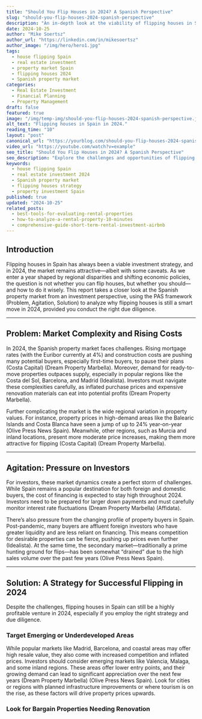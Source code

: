 ```yaml
---
title: "Should You Flip Houses in 2024? A Spanish Perspective"
slug: "should-you-flip-houses-2024-spanish-perspective"
description: "An in-depth look at the viability of flipping houses in Spain in 2024, analyzing market complexities, investor pressures, and strategic solutions."
date: 2024-10-25
author: "Mike Soertsz"
author_url: "https://linkedin.com/in/mikesoertsz"
author_image: "/img/hero/hero1.jpg"
tags:
  - house flipping Spain
  - real estate investment
  - property market Spain
  - flipping houses 2024
  - Spanish property market
categories:
  - Real Estate Investment
  - Financial Planning
  - Property Management
draft: false
featured: true
image: "/img/temp-img/should-you-flip-houses-2024-spanish-perspective.jpg"
alt_text: "Flipping houses in Spain in 2024."
reading_time: "10"
layout: "post"
canonical_url: "https://yourblog.com/should-you-flip-houses-2024-spanish-perspective"
video_url: "https://youtube.com/watch?v=example"
seo_title: "Should You Flip Houses in 2024? A Spanish Perspective"
seo_description: "Explore the challenges and opportunities of flipping houses in Spain in 2024, with insights on market trends, investment strategies, and regional regulations."
keywords:
  - house flipping Spain
  - real estate investment 2024
  - Spanish property market
  - flipping houses strategy
  - property investment Spain
published: true
updated: "2024-10-25"
related_posts:
  - best-tools-for-evaluating-rental-properties
  - how-to-analyze-a-rental-property-10-minutes
  - comprehensive-guide-short-term-rental-investment-airbnb
---
```


## Introduction

Flipping houses in Spain has always been a viable investment strategy, and in 2024, the market remains attractive—albeit with some caveats. As we enter a year shaped by regional disparities and shifting economic policies, the question is not whether you can flip houses, but whether you should—and how to do it wisely. This report takes a closer look at the Spanish property market from an investment perspective, using the PAS framework (Problem, Agitation, Solution) to analyze why flipping houses is still a smart move in 2024, provided you conduct the right due diligence.

---

## Problem: Market Complexity and Rising Costs

In 2024, the Spanish property market faces challenges. Rising mortgage rates (with the Euribor currently at 4%) and construction costs are pushing many potential buyers, especially first-time buyers, to pause their plans (Costa Capital) (Dream Property Marbella). Moreover, demand for ready-to-move properties outpaces supply, especially in popular regions like the Costa del Sol, Barcelona, and Madrid (Idealista). Investors must navigate these complexities carefully, as inflated purchase prices and expensive renovation materials can eat into potential profits (Dream Property Marbella).

Further complicating the market is the wide regional variation in property values. For instance, property prices in high-demand areas like the Balearic Islands and Costa Blanca have seen a jump of up to 24% year-on-year (Olive Press News Spain). Meanwhile, other regions, such as Murcia and inland locations, present more moderate price increases, making them more attractive for flipping (Costa Capital) (Dream Property Marbella).

---

## Agitation: Pressure on Investors

For investors, these market dynamics create a perfect storm of challenges. While Spain remains a popular destination for both foreign and domestic buyers, the cost of financing is expected to stay high throughout 2024. Investors need to be prepared for larger down payments and must carefully monitor interest rate fluctuations (Dream Property Marbella) (Affidata).

There’s also pressure from the changing profile of property buyers in Spain. Post-pandemic, many buyers are affluent foreign investors who have greater liquidity and are less reliant on financing. This means competition for desirable properties can be fierce, pushing up prices even further (Idealista). At the same time, the secondary market—traditionally a prime hunting ground for flips—has been somewhat “drained” due to the high sales volume over the past few years (Olive Press News Spain).

---

## Solution: A Strategy for Successful Flipping in 2024

Despite the challenges, flipping houses in Spain can still be a highly profitable venture in 2024, especially if you employ the right strategy and due diligence.

### Target Emerging or Underdeveloped Areas

While popular markets like Madrid, Barcelona, and coastal areas may offer high resale value, they also come with increased competition and inflated prices. Investors should consider emerging markets like Valencia, Malaga, and some inland regions. These areas offer lower entry points, and their growing demand can lead to significant appreciation over the next few years (Dream Property Marbella) (Olive Press News Spain). Look for cities or regions with planned infrastructure improvements or where tourism is on the rise, as these factors will drive property prices upwards.

### Look for Bargain Properties Needing Renovation
